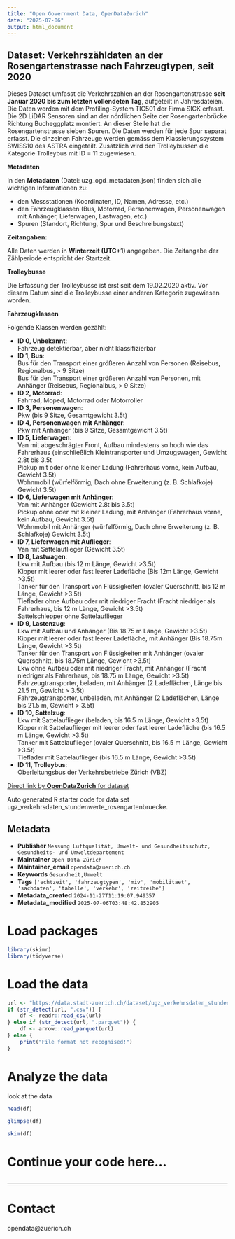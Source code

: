```yaml
---
title: "Open Government Data, OpenDataZurich"
date: "2025-07-06"
output: html_document
---
```


## Dataset: Verkehrszähldaten an der Rosengartenstrasse nach Fahrzeugtypen, seit 2020


Dieses Dataset umfasst die Verkehrszahlen an der Rosengartenstrasse **seit Januar 2020 bis zum letzten vollendeten Tag**, aufgeteilt in Jahresdateien. Die Daten werden mit dem Profiling-System TIC501 der Firma SICK erfasst. Die 2D LiDAR Sensoren sind an der nördlichen Seite der Rosengartenbrücke Richtung Bucheggplatz montiert. An dieser Stelle hat die Rosengartenstrasse sieben Spuren. Die Daten werden für jede Spur separat erfasst.
Die einzelnen Fahrzeuge werden gemäss dem Klassierungssystem SWISS10 des ASTRA eingeteilt. Zusätzlich wird den Trolleybussen die Kategorie Trolleybus mit ID = 11 zugewiesen.


**Metadaten**


In den **Metadaten** (Datei: uzg_ogd_metadaten.json) finden sich alle wichtigen Informationen zu:

- den Messstationen (Koordinaten, ID, Namen, Adresse, etc.)
- den Fahrzeugklassen (Bus, Motorrad, Personenwagen, Personenwagen mit Anhänger, Lieferwagen, Lastwagen, etc.)
- Spuren (Standort, Richtung, Spur und Beschreibungstext)



[]()

**Zeitangaben:**


Alle Daten werden in **Winterzeit (UTC+1)** angegeben. Die Zeitangabe der Zählperiode entspricht der Startzeit.



[]()

**Trolleybusse**


Die Erfassung der Trolleybusse ist erst seit dem 19.02.2020 aktiv. Vor diesem Datum sind die Trolleybusse einer anderen Kategorie zugewiesen worden.



[]()

**Fahrzeugklassen**

Folgende Klassen werden gezählt:

- **ID 0, Unbekannt**:<br />Fahrzeug detektierbar, aber nicht klassifizierbar
- **ID 1, Bus**:<br /> Bus für den Transport einer größeren Anzahl von Personen (Reisebus, Regionalbus, > 9 Sitze)<br /> Bus für den Transport einer größeren Anzahl von Personen, mit Anhänger (Reisebus, Regionalbus, > 9 Sitze)
- **ID 2, Motorrad**:<br /> Fahrrad, Moped, Motorrad oder Motorroller
- **ID 3, Personenwagen**:<br /> Pkw (bis 9 Sitze, Gesamtgewicht 3.5t)
- **ID 4, Personenwagen mit Anhänger**:<br /> Pkw mit Anhänger (bis 9 Sitze, Gesamtgewicht 3.5t)
- **ID 5, Lieferwagen**:<br /> Van mit abgeschrägter Front, Aufbau mindestens so hoch wie das Fahrerhaus (einschließlich Kleintransporter und Umzugswagen, Gewicht 2.8t bis 3.5t<br /> Pickup mit oder ohne kleiner Ladung (Fahrerhaus vorne, kein Aufbau, Gewicht 3.5t)<br /> Wohnmobil (würfelförmig, Dach ohne Erweiterung (z. B. Schlafkoje) Gewicht 3.5t)
- **ID 6, Lieferwagen mit Anhänger**:<br /> Van mit Anhänger (Gewicht 2.8t bis 3.5t)<br /> Pickup ohne oder mit kleiner Ladung, mit Anhänger (Fahrerhaus vorne, kein Aufbau, Gewicht 3.5t)<br /> Wohnmobil mit Anhänger (würfelförmig, Dach ohne Erweiterung (z. B. Schlafkoje) Gewicht 3.5t)
- **ID 7, Lieferwagen mit Auflieger**:<br /> Van mit Sattelauflieger (Gewicht 3.5t)
- **ID 8, Lastwagen**:<br /> Lkw mit Aufbau (bis 12 m Länge, Gewicht >3.5t)<br /> Kipper mit leerer oder fast leerer Ladefläche (Bis 12m Länge, Gewicht >3.5t)<br /> Tanker für den Transport von Flüssigkeiten (ovaler Querschnitt, bis 12 m Länge, Gewicht >3.5t)<br /> Tieflader ohne Aufbau oder mit niedriger Fracht (Fracht niedriger als Fahrerhaus, bis 12 m Länge, Gewicht >3.5t)<br /> Sattelschlepper ohne Sattelauflieger
- **ID 9, Lastenzug**:<br /> Lkw mit Aufbau und Anhänger (Bis 18.75 m Länge, Gewicht >3.5t)<br /> Kipper mit leerer oder fast leerer Ladefläche, mit Anhänger (Bis 18.75m Länge, Gewicht >3.5t)<br /> Tanker für den Transport von Flüssigkeiten mit Anhänger (ovaler Querschnitt, bis 18.75m Länge, Gewicht >3.5t)<br /> Lkw ohne Aufbau oder mit niedriger Fracht, mit Anhänger (Fracht niedriger als Fahrerhaus, bis 18.75 m Länge, Gewicht >3.5t)<br /> Fahrzeugtransporter, beladen, mit Anhänger (2 Ladeflächen, Länge bis 21.5 m, Gewicht > 3.5t)<br /> Fahrzeugtransporter, unbeladen, mit Anhänger (2 Ladeflächen, Länge bis 21.5 m, Gewicht > 3.5t)
- **ID 10, Sattelzug**:<br /> Lkw mit Sattelauflieger (beladen, bis 16.5 m Länge, Gewicht >3.5t)<br /> Kipper mit Sattelauflieger mit leerer oder fast leerer Ladefläche (bis 16.5 m Länge, Gewicht >3.5t)<br /> Tanker mit Sattelauflieger (ovaler Querschnitt, bis 16.5 m Länge, Gewicht >3.5t)<br /> Tieflader mit Sattelauflieger (bis 16.5 m Länge, Gewicht >3.5t)
- **ID 11, Trolleybus**:<br /> Oberleitungsbus der Verkehrsbetriebe Zürich (VBZ)



[]()



[Direct link by **OpenDataZurich** for dataset](https://data.stadt-zuerich.ch/dataset/ugz_verkehrsdaten_stundenwerte_rosengartenbruecke)

Auto generated R starter code for data set ugz_verkehrsdaten_stundenwerte_rosengartenbruecke.

## Metadata

- **Publisher** `Messung Luftqualität, Umwelt- und Gesundheitsschutz, Gesundheits- und Umweltdepartement`
- **Maintainer** `Open Data Zürich`
- **Maintainer_email** `opendata@zuerich.ch`
- **Keywords** `Ge­sund­heit,Umwelt`
- **Tags** `['echtzeit', 'fahrzeugtypen', 'miv', 'mobilitaet', 'sachdaten', 'tabelle', 'verkehr', 'zeitreihe']`
- **Metadata_created** `2024-11-27T11:19:07.949357`
- **Metadata_modified** `2025-07-06T03:48:42.852905`


# Load packages

```r
library(skimr)
library(tidyverse)
```

# Load the data

```r
url <- "https://data.stadt-zuerich.ch/dataset/ugz_verkehrsdaten_stundenwerte_rosengartenbruecke/download/ugz_ogd_traffic_rosengartenbruecke_h1_2021.csv"
if (str_detect(url, ".csv")) {
    df <- readr::read_csv(url)
} else if (str_detect(url, ".parquet")) {
    df <- arrow::read_parquet(url)
} else {
    print("File format not recognised!")
}
```

# Analyze the data

look at the data
```r
head(df)
```

```r
glimpse(df)
```

```r
skim(df)
```

# Continue your code here...

```r

```

------------------------------------------------------------------------

# Contact

opendata@zuerich.ch
